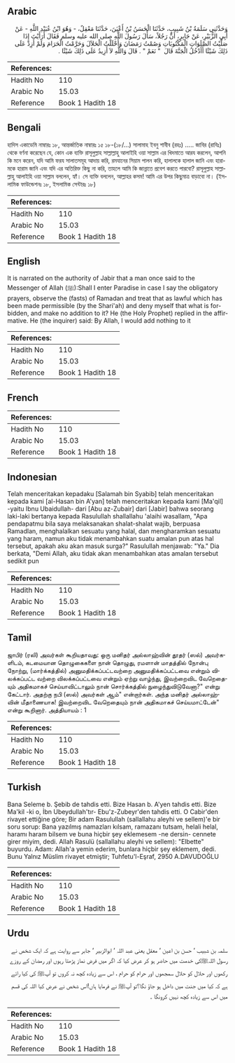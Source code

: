 ## Arabic

<div dir="rtl" lang="ar" style={{fontSize:'larger',backgroundColor:'#f8f9fa',padding:20}}>وَحَدَّثَنِي سَلَمَةُ بْنُ شَبِيبٍ، حَدَّثَنَا الْحَسَنُ بْنُ أَعْيَنَ، حَدَّثَنَا مَعْقِلٌ، - وَهُوَ ابْنُ عُبَيْدِ اللَّهِ - عَنْ أَبِي الزُّبَيْرِ، عَنْ جَابِرٍ، أَنَّ رَجُلاً، سَأَلَ رَسُولَ اللَّهِ صلى الله عليه وسلم فَقَالَ أَرَأَيْتَ إِذَا صَلَّيْتُ الصَّلَوَاتِ الْمَكْتُوبَاتِ وَصُمْتُ رَمَضَانَ وَأَحْلَلْتُ الْحَلاَلَ وَحَرَّمْتُ الْحَرَامَ وَلَمْ أَزِدْ عَلَى ذَلِكَ شَيْئًا أَأَدْخُلُ الْجَنَّةَ قَالَ ‏ "‏ نَعَمْ ‏"‏ ‏.‏ قَالَ وَاللَّهِ لاَ أَزِيدُ عَلَى ذَلِكَ شَيْئًا ‏.‏</div><div style={{backgroundColor:'#f8f9fa',padding:20, marginBottom: 10}}><table>
        <thead>
          <tr>
            <th>References:</th>
            <th></th>
          </tr>
        </thead>
        <tbody><tr><td>Hadith No</td><td>110</td></tr><tr><td>Arabic No</td><td>15.03</td></tr><tr><td>Reference</td><td>Book 1 Hadith 18</td></tr></tbody></table></div>

## Bengali

<div dir="ltr" lang="bn" style={{fontSize:'larger',backgroundColor:'#f8f9fa',padding:20}}>হাদিস একাডেমি নাম্বারঃ ১৮, আন্তর্জাতিক নাম্বারঃ ১৫ ১৮-(১৮/...) সালামাহ ইবনু শাবীব (রহঃ) ..... জাবির (রাযিঃ) থেকে বর্ণনা করেছেন যে, কোন এক ব্যক্তি রাসূলুল্লাহ সাল্লাল্লাহু আলাইহি ওয়া সাল্লাম এর খিদমাতে আরয করলেন, আপনি কি মনে করেন, যদি আমি ফরয সালাতসমূহ আদায় করি, রমযানের সিয়াম পালন করি, হালালকে হালাল জানি এবং হারামকে হারাম জানি এবং যদি এর অতিরিক্ত কিছু না করি, তাহলে আমি কি জান্নাতে প্রবেশ করতে পারবো? রাসূলুল্লাহ সাল্লাল্লাহু আলাইহি ওয়া সাল্লাম বললেন, হ্যাঁ। সে ব্যক্তি বললেন, আল্লাহর কসম! আমি এর উপর কিছুমাত্র বাড়াবো না। (ইসলামিক ফাউন্ডেশনঃ ১৮, ইসলামিক সেন্টারঃ ১৮)</div><div style={{backgroundColor:'#f8f9fa',padding:20, marginBottom: 10}}><table>
        <thead>
          <tr>
            <th>References:</th>
            <th></th>
          </tr>
        </thead>
        <tbody><tr><td>Hadith No</td><td>110</td></tr><tr><td>Arabic No</td><td>15.03</td></tr><tr><td>Reference</td><td>Book 1 Hadith 18</td></tr></tbody></table></div>

## English

<div dir="ltr" lang="en" style={{fontSize:'larger',backgroundColor:'#f8f9fa',padding:20}}>It is narrated on the authority of Jabir that a man once said to the Messenger of Allah (ﷺ):Shall I enter Paradise in case I say the obligatory prayers, observe the (fasts) of Ramadan and treat that as lawful which has been made permissible (by the Shari'ah) and deny myself that what is forbidden, and make no addition to it? He (the Holy Prophet) replied in the affirmative. He (the inquirer) said: By Allah, I would add nothing to it</div><div style={{backgroundColor:'#f8f9fa',padding:20, marginBottom: 10}}><table>
        <thead>
          <tr>
            <th>References:</th>
            <th></th>
          </tr>
        </thead>
        <tbody><tr><td>Hadith No</td><td>110</td></tr><tr><td>Arabic No</td><td>15.03</td></tr><tr><td>Reference</td><td>Book 1 Hadith 18</td></tr></tbody></table></div>

## French

<div dir="ltr" lang="fr" style={{fontSize:'larger',backgroundColor:'#f8f9fa',padding:20}}></div><div style={{backgroundColor:'#f8f9fa',padding:20, marginBottom: 10}}><table>
        <thead>
          <tr>
            <th>References:</th>
            <th></th>
          </tr>
        </thead>
        <tbody><tr><td>Hadith No</td><td>110</td></tr><tr><td>Arabic No</td><td>15.03</td></tr><tr><td>Reference</td><td>Book 1 Hadith 18</td></tr></tbody></table></div>

## Indonesian

<div dir="ltr" lang="id" style={{fontSize:'larger',backgroundColor:'#f8f9fa',padding:20}}>Telah menceritakan kepadaku [Salamah bin Syabib] telah menceritakan kepada kami [al-Hasan bin A'yan] telah menceritakan kepada kami [Ma'qil] -yaitu Ibnu Ubaidullah- dari [Abu az-Zubair] dari [Jabir] bahwa seorang laki-laki bertanya kepada Rasulullah shallallahu 'alaihi wasallam, "Apa pendapatmu bila saya melaksanakan shalat-shalat wajib, berpuasa Ramadlan, menghalalkan sesuatu yang halal, dan mengharamkan sesuatu yang haram, namun aku tidak menambahkan suatu amalan pun atas hal tersebut, apakah aku akan masuk surga?" Rasulullah menjawab: "Ya." Dia berkata, "Demi Allah, aku tidak akan menambahkan atas amalan tersebut sedikit pun</div><div style={{backgroundColor:'#f8f9fa',padding:20, marginBottom: 10}}><table>
        <thead>
          <tr>
            <th>References:</th>
            <th></th>
          </tr>
        </thead>
        <tbody><tr><td>Hadith No</td><td>110</td></tr><tr><td>Arabic No</td><td>15.03</td></tr><tr><td>Reference</td><td>Book 1 Hadith 18</td></tr></tbody></table></div>

## Tamil

<div dir="ltr" lang="ta" style={{fontSize:'larger',backgroundColor:'#f8f9fa',padding:20}}>ஜாபிர் (ரலி) அவர்கள் கூறியதாவது: ஒரு மனிதர் அல்லாஹ்வின் தூதர் (ஸல்) அவர்களிடம், கடமையான தொழுகைகளை நான் தொழுது, ரமளான் மாதத்தில் நோன்பு நோற்று, (மார்க்கத்தில்) அனுமதிக்கப்பட்டவற்றை அனுமதிக்கப்பட்டவை என்றும் விலக்கப்பட்ட வற்றை விலக்கப்பட்டவை என்றும் ஏற்று வாழ்ந்து, இவற்றைவிட வேறெதையும் அதிகமாகச் செய்யாவிட்டாலும் நான் சொர்க்கத்தில் நுழைந்துவிடுவேனா?" என்று கேட்டார். அதற்கு நபி (ஸல்) அவர்கள் ஆம்" என்றார்கள். அந்த மனிதர் அல்லாஹ்வின் மீதாணையாக! இவற்றைவிட வேறெதையும் நான் அதிகமாகச் செய்யமாட்டேன்" என்று கூறினார். அத்தியாயம் : 1</div><div style={{backgroundColor:'#f8f9fa',padding:20, marginBottom: 10}}><table>
        <thead>
          <tr>
            <th>References:</th>
            <th></th>
          </tr>
        </thead>
        <tbody><tr><td>Hadith No</td><td>110</td></tr><tr><td>Arabic No</td><td>15.03</td></tr><tr><td>Reference</td><td>Book 1 Hadith 18</td></tr></tbody></table></div>

## Turkish

<div dir="ltr" lang="tr" style={{fontSize:'larger',backgroundColor:'#f8f9fa',padding:20}}>Bana Seleme b. Şebib de tahdis etti. Bize Hasan b. A'yen tahdis etti. Bize Ma'kil -ki o, İbn Ubeydullah'tır- Ebu'z-Zubeyr'den tahdis etti. O Cabir'den rivayet ettiğine göre; Bir adam Rasulullah (sallallahu aleyhi ve sellem)'e bir soru sorup: Bana yazılmış namazları kılsam, ramazanı tutsam, helali helal, haramı haram bilsem ve buna hiçbir şey eklemesem -ne dersin- cennete girer miyim, dedi. Allah Rasulü (sallallahu aleyhi ve sellem): "Elbette" buyurdu. Adam: Allah'a yemin ederim, bunlara hiçbir şey eklemem, dedi. Bunu Yalnız Müslim rivayet etmiştir; Tuhfetu'l-Eşraf, 2950 A.DAVUDOĞLU</div><div style={{backgroundColor:'#f8f9fa',padding:20, marginBottom: 10}}><table>
        <thead>
          <tr>
            <th>References:</th>
            <th></th>
          </tr>
        </thead>
        <tbody><tr><td>Hadith No</td><td>110</td></tr><tr><td>Arabic No</td><td>15.03</td></tr><tr><td>Reference</td><td>Book 1 Hadith 18</td></tr></tbody></table></div>

## Urdu

<div dir="rtl" lang="ur" style={{fontSize:'larger',backgroundColor:'#f8f9fa',padding:20}}>سلمہ بن شبیب ‘ حسن بن اعین ‘ معقل یعنی عبد اللہ ‘ ابوالزبیر ‘ جابر سے روایت ہے کہ ایک شخص نے رسول اللہﷺکی خدمت میں حاضر ہو کر عرض کیا کہ اگر میں فرض نماز پڑھتا رہوں اور ‌رمضان ‌كے ‌روزے ‌ركھوں ‌اور حلال کو حلال سمجھوں ‌اور ‌حرام ‌كو ‌حرام ‌، ‌اس ‌سے ‌زیادہ ‌كچھ ‌نہ ‌كروں تو آپﷺ کی کیا رائے ہے کہ کیا میں جنت میں داخل ہو جاؤ نگا؟تو آپﷺ نے فرمایا ہاں!اس شخص نے عرض کیا اللہ کی قسم میں اس سے زیادہ کچھ نہیں کرونگا ۔</div><div style={{backgroundColor:'#f8f9fa',padding:20, marginBottom: 10}}><table>
        <thead>
          <tr>
            <th>References:</th>
            <th></th>
          </tr>
        </thead>
        <tbody><tr><td>Hadith No</td><td>110</td></tr><tr><td>Arabic No</td><td>15.03</td></tr><tr><td>Reference</td><td>Book 1 Hadith 18</td></tr></tbody></table></div>